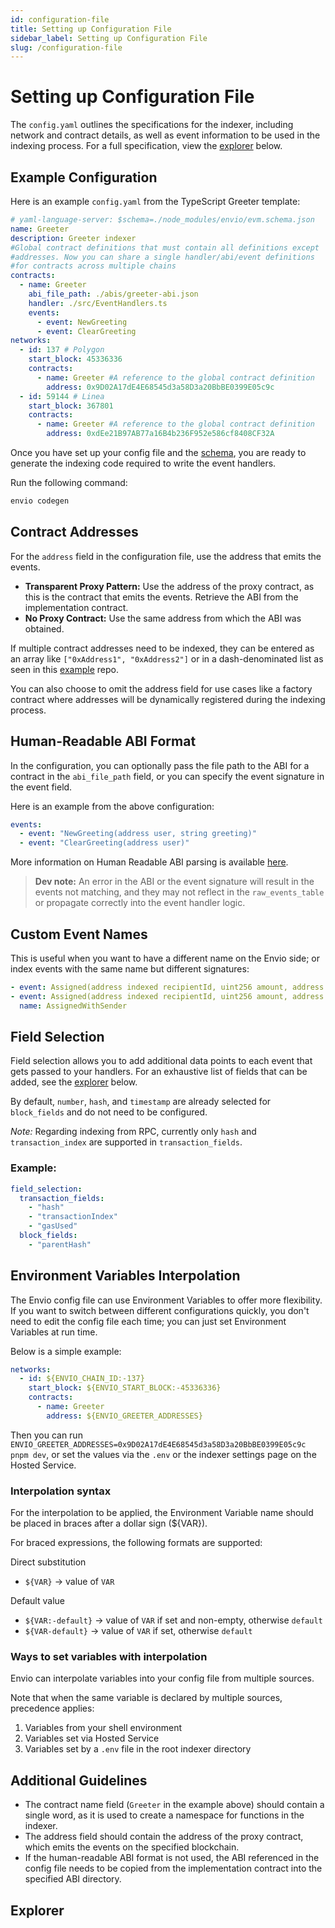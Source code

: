 ```yaml
---
id: configuration-file
title: Setting up Configuration File
sidebar_label: Setting up Configuration File
slug: /configuration-file
---
```


# Setting up Configuration File

The `config.yaml` outlines the specifications for the indexer, including network and contract details, as well as event information to be used in the indexing process. For a full specification, view the [explorer](#explorer) below.

## Example Configuration

Here is an example `config.yaml` from the TypeScript Greeter template:

```yaml
# yaml-language-server: $schema=./node_modules/envio/evm.schema.json
name: Greeter
description: Greeter indexer
#Global contract definitions that must contain all definitions except
#addresses. Now you can share a single handler/abi/event definitions
#for contracts across multiple chains
contracts:
  - name: Greeter
    abi_file_path: ./abis/greeter-abi.json
    handler: ./src/EventHandlers.ts
    events:
      - event: NewGreeting
      - event: ClearGreeting
networks:
  - id: 137 # Polygon
    start_block: 45336336
    contracts:
      - name: Greeter #A reference to the global contract definition
        address: 0x9D02A17dE4E68545d3a58D3a20BbBE0399E05c9c
  - id: 59144 # Linea
    start_block: 367801
    contracts:
      - name: Greeter #A reference to the global contract definition
        address: 0xdEe21B97AB77a16B4b236F952e586cf8408CF32A
```

Once you have set up your config file and the [schema](./schema-file.md), you are ready to generate the indexing code required to write the event handlers.

Run the following command:

```bash
envio codegen
```

## Contract Addresses

For the `address` field in the configuration file, use the address that emits the events.

- **Transparent Proxy Pattern:** Use the address of the proxy contract, as this is the contract that emits the events. Retrieve the ABI from the implementation contract.
- **No Proxy Contract:** Use the same address from which the ABI was obtained.

If multiple contract addresses need to be indexed, they can be entered as an array like `["0xAddress1", "0xAddress2"]` or in a dash-denominated list as seen in this [example](https://github.com/enviodev/univ3ethusdc-pool-multichain/blob/main/config.yaml) repo.

You can also choose to omit the address field for use cases like a factory contract where addresses will be dynamically registered during the indexing process.

## Human-Readable ABI Format

In the configuration, you can optionally pass the file path to the ABI for a contract in the `abi_file_path` field, or you can specify the event signature in the event field.

Here is an example from the above configuration:

```yaml
events:
  - event: "NewGreeting(address user, string greeting)"
  - event: "ClearGreeting(address user)"
```

More information on Human Readable ABI parsing is available [here](https://docs.rs/ethers-core/latest/ethers_core/abi/struct.AbiParser.html).

> **Dev note:** An error in the ABI or the event signature will result in the events not matching, and they may not reflect in the `raw_events_table` or propagate correctly into the event handler logic.

## Custom Event Names

This is useful when you want to have a different name on the Envio side; or index events with the same name but different signatures:

```yaml
- event: Assigned(address indexed recipientId, uint256 amount, address token)
- event: Assigned(address indexed recipientId, uint256 amount, address token, address sender)
  name: AssignedWithSender
```

## Field Selection

Field selection allows you to add additional data points to each event that gets passed to your handlers. For an exhaustive list of fields that can be added, see the [explorer](#explorer) below.

By default, `number`, `hash`, and `timestamp` are already selected for `block_fields` and do not need to be configured.

_Note:_ Regarding indexing from RPC, currently only `hash` and `transaction_index` are supported in `transaction_fields`.

### Example:

```yaml
field_selection:
  transaction_fields:
    - "hash"
    - "transactionIndex"
    - "gasUsed"
  block_fields:
    - "parentHash"
```

## Environment Variables Interpolation

The Envio config file can use Environment Variables to offer more flexibility. If you want to switch between different configurations quickly, you don't need to edit the config file each time; you can just set Environment Variables at run time.

Below is a simple example:

```yaml
networks:
  - id: ${ENVIO_CHAIN_ID:-137}
    start_block: ${ENVIO_START_BLOCK:-45336336}
    contracts:
      - name: Greeter
        address: ${ENVIO_GREETER_ADDRESSES}
```

Then you can run `ENVIO_GREETER_ADDRESSES=0x9D02A17dE4E68545d3a58D3a20BbBE0399E05c9c pnpm dev`, or set the values via the `.env` or the indexer settings page on the Hosted Service.

### Interpolation syntax

For the interpolation to be applied, the Environment Variable name should be placed in braces after a dollar sign (${VAR}).

For braced expressions, the following formats are supported:

Direct substitution

- `${VAR}` -> value of `VAR`

Default value

- `${VAR:-default}` -> value of `VAR` if set and non-empty, otherwise `default`
- `${VAR-default}` -> value of `VAR` if set, otherwise `default`

### Ways to set variables with interpolation

Envio can interpolate variables into your config file from multiple sources.

Note that when the same variable is declared by multiple sources, precedence applies:

1. Variables from your shell environment
2. Variables set via Hosted Service
3. Variables set by a `.env` file in the root indexer directory

## Additional Guidelines

- The contract name field (`Greeter` in the example above) should contain a single word, as it is used to create a namespace for functions in the indexer.
- The address field should contain the address of the proxy contract, which emits the events on the specified blockchain.
- If the human-readable ABI format is not used, the ABI referenced in the config file needs to be copied from the implementation contract into the specified ABI directory.


## Explorer

<JSONSchemaViewer schema={Schema} />
